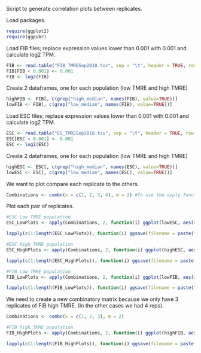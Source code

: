 
Script to generate correlation plots between replicates. 

Load packages. 

```r
require(ggplot2)
require(ggpubr)
```

Load FIB files; replace expression values lower than 0.001 with 0.001 and calculate log2 TPM. 

```r
FIB <- read.table("FIB_TMRESep2018.tsv", sep = "\t", header = TRUE, row.names = 1)
FIB[FIB < 0.001] <- 0.001
FIB <- log2(FIB)
```

Create 2 dataframes, one for each population (low TMRE and high TMRE)

```r
highFIB <- FIB[, c(grep("high_median", names(FIB), value=TRUE))]
lowFIB <- FIB[, c(grep("low_median", names(FIB), value=TRUE))]
```

Load ESC files; replace expression values lower than 0.001 with 0.001 and calculate log2 TPM. 

```r
ESC <- read.table("ES_TMRESep2018.tsv", sep = "\t", header = TRUE, row.names = 1)
ESC[ESC < 0.001] <- 0.001
ESC <- log2(ESC)
```

Create 2 dataframes, one for each population (low TMRE and high TMRE)

```r
highESC <- ESC[, c(grep("high_median", names(ESC), value=TRUE))]
lowESC <- ESC[, c(grep("low_median", names(ESC), value=TRUE))]
```

We want to plot compare each replicate to the others.

```r
Combinations <- combn(x = c(1, 2, 3, 4), m = 2) #To use the apply function we need a matrix with the pairwise combinations of all the replicates. 
```

Plot each pair of replicates. 

```r
#ESC Low TMRE population 
ESC_LowPlots <- apply(Combinations, 2, function(i) ggplot(lowESC, aes(x = lowESC[, i[1]], y = lowESC[, i[2]])) + geom_point() + xlab(paste("log2(TPM) Replicate", i[1])) + ylab(paste("log2(TPM) Replicate", i[2])) + ggtitle("Low ESC") + theme_bw() + theme(plot.title = element_text(hjust = 0.5)) + stat_cor(method = "pearson", label.x = 1))

lapply(c(1:length(ESC_LowPlots)), function(i) ggsave(filename = paste("Cor_LowESC", i, ".pdf"), plot = ESC_LowPlots[[i]], device = "pdf")) #save files 

#ESC High TMRE population                  
ESC_HighPlots <- apply(Combinations, 2, function(i) ggplot(highESC, aes(x = highESC[, i[1]], y = highESC[, i[2]])) + geom_point() + xlab(paste("log2(TPM) Replicate", i[1])) + ylab(paste("log2(TPM) Replicate", i[2])) + ggtitle("High ESC") + theme_bw() + theme(plot.title = element_text(hjust = 0.5)) + stat_cor(method = "pearson", label.x = 1))

lapply(c(1:length(ESC_HighPlots)), function(i) ggsave(filename = paste("Cor_HighESC", i, ".pdf"), plot = ESC_HighPlots[[i]], device = "pdf")) #save files

#FIB Low TMRE population 
FIB_LowPlots <- apply(Combinations, 2, function(i) ggplot(lowFIB, aes(x = lowFIB[, i[1]], y = lowFIB[, i[2]])) + geom_point() + xlab(paste("log2(TPM) Replicate", i[1])) + ylab(paste("log2(TPM) Replicate", i[2])) + ggtitle("Low FIB") + theme_bw() + theme(plot.title = element_text(hjust = 0.5)) + stat_cor(method = "pearson", label.x = 1))

lapply(c(1:length(FIB_LowPlots)), function(i) ggsave(filename = paste("Cor_LowFIB", i, ".pdf"), plot = FIB_LowPlots[[i]], device = "pdf")) #save files
```

We need to create a new combinatory matrix because we only have 3 replicates of FIB high TMRE. (In the other cases we had 4 reps).  

```r
Combinations <- combn(x = c(1, 2, 3), m = 2)

#FIB high TMRE population 
FIB_HighPlots <- apply(Combinations, 2, function(i) ggplot(highFIB, aes(x = highFIB[, i[1]], y = highFIB[, i[2]])) + geom_point() + xlab(paste("log2(TPM) Replicate", i[1])) + ylab(paste("log2(TPM) Replicate", i[2])) + ggtitle("High FIB") + theme_bw() + theme(plot.title = element_text(hjust = 0.5)) + stat_cor(method = "pearson", label.x = 1))

lapply(c(1:length(FIB_HighPlots)), function(i) ggsave(filename = paste("Cor_HighFIB", i, ".pdf"), plot = FIB_HighPlots[[i]], device = "pdf"))
```

